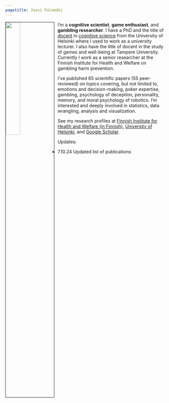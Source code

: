 ```yaml
---
pagetitle: Jussi Palomäki
---
```


<link rel="stylesheet" href="styles.css" type="text/css">

<img src="jussikuva2.jpg" style="width:30%; border:1px solid; margin-right: 10px" align="left"></td>

I'm a <b>cognitive scientist</b>, <b>game enthusiast</b>, and <b>gambling researcher</b>. I have a PhD and the title of <a href="https://www.helsinki.fi/en/about-us/people/researchers-and-teachers/docents">docent</a href> in <a href="https://en.wikipedia.org/wiki/Cognitive_science" target="_blank">cognitive science</a href> from the University of Helsinki where I used to work as a university lecturer. I also have the title of docent in the study of games and well-being at Tampere University. Currently I work as a senior researcher at the Finnish Institute for Health and Welfare on gambling harm prevention. 



I've published 65 scientific papers (55 peer-reviewed) on topics covering, but not limited to, emotions and decision-making, poker expertise, gambling, psychology of deception, personality, memory, and moral psychology of robotics. I'm interested and deeply involved in statistics, data wrangling, analysis and visualization.

See my research profiles at <a href="https://thl.fi/fi/thl/organisaatio/osastot-ja-yksikot/hyvinvointivaikuttajat/hyvinvoinnin-ja-terveyden-edistaminen/henkilosto/jussi-palomaki" target="_blank">Finnish Institute for Health and Welfare (in Finnish)</a href>, <a href="https://researchportal.helsinki.fi/en/persons/jussi-petteri-palomäki" target="_blank">University of Helsinki</a href>, and <a href="https://scholar.google.fi/citations?user=oKOImCYAAAAJ&hl=fi&oi=ao" target="_blank">Google Scholar</a href>.

Updates:

- 7.10.24 Updated list of publications

<br>
<br>
<br>

